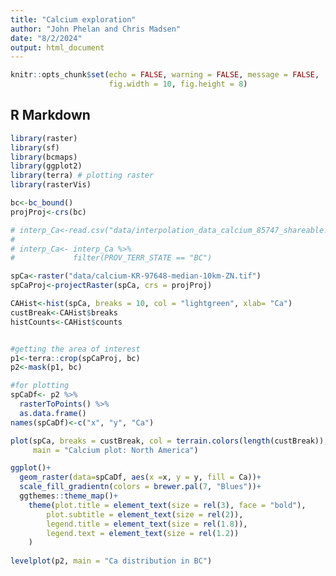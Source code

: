 ```yaml
---
title: "Calcium exploration"
author: "John Phelan and Chris Madsen"
date: "8/2/2024"
output: html_document
---
```


```r
knitr::opts_chunk$set(echo = FALSE, warning = FALSE, message = FALSE,
                      fig.width = 10, fig.height = 8)
```

## R Markdown
```r
library(raster)
library(sf)
library(bcmaps)
library(ggplot2)
library(terra) # plotting raster
library(rasterVis)
```




```r

bc<-bc_bound()
projProj<-crs(bc)

# interp_Ca<-read.csv("data/interpolation_data_calcium_85747_shareable.csv")
# 
# interp_Ca<- interp_Ca %>% 
#             filter(PROV_TERR_STATE == "BC")

spCa<-raster("data/calcium-KR-97648-median-10km-ZN.tif")
spCaProj<-projectRaster(spCa, crs = projProj)

CAHist<-hist(spCa, breaks = 10, col = "lightgreen", xlab= "Ca")
custBreak<-CAHist$breaks
histCounts<-CAHist$counts


#getting the area of interest
p1<-terra::crop(spCaProj, bc)
p2<-mask(p1, bc)

#for plotting
spCaDf<- p2 %>% 
  rasterToPoints() %>% 
  as.data.frame()
names(spCaDf)<-c("x", "y", "Ca")

```


```r

plot(spCa, breaks = custBreak, col = terrain.colors(length(custBreak)),
     main = "Calcium plot: North America")

ggplot()+
  geom_raster(data=spCaDf, aes(x =x, y = y, fill = Ca))+
  scale_fill_gradientn(colors = brewer.pal(7, "Blues"))+
  ggthemes::theme_map()+
    theme(plot.title = element_text(size = rel(3), face = "bold"),
        plot.subtitle = element_text(size = rel(2)),
        legend.title = element_text(size = rel(1.8)),
        legend.text = element_text(size = rel(1.2))
    )
  
levelplot(p2, main = "Ca distribution in BC")


```
